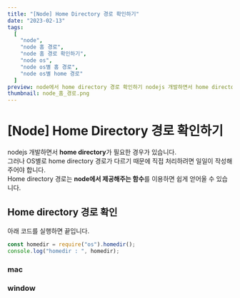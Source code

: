 ```yaml
---
title: "[Node] Home Directory 경로 확인하기"
date: "2023-02-13"
tags:
  [
    "node",
    "node 홈 경로",
    "node 홈 경로 확인하기",
    "node os",
    "node os별 홈 경로",
    "node os별 home 경로"
  ]
preview: node에서 home directory 경로 확인하기 nodejs 개발하면서 home directory가 필요한 경우가 있습니다. 그러나 OS별로 home directory 경로가 다르기 때문에 직접 처리하려면 일일이 작성해주어야 합니다. Home directory 경로는 node에서 제공해주는 함수를 이용하면 쉽게 얻어올 수 있습니다. Home directory 경로 확인 아래 코드를 실행하면 끝입니다. const homedir = require("os").homedir(); console.log("homedir ", homedir);
thumbnail: node_홈_경로.png
---
```


# [Node] Home Directory 경로 확인하기

nodejs 개발하면서 **home directory**가 필요한 경우가 있습니다.  
그러나 OS별로 home directory 경로가 다르기 때문에 직접 처리하려면 일일이 작성해주어야 합니다.  
Home directory 경로는 **node에서 제공해주는 함수**를 이용하면 쉽게 얻어올 수 있습니다.

## Home directory 경로 확인

아래 코드를 실행하면 끝입니다.

```js
const homedir = require("os").homedir();
console.log("homedir : ", homedir);
```

### mac

<PostFullWidthImage
  src="https://raw.githubusercontent.com/Codiving/blog-posts/main/Images/Node/홈_경로_1.png"
  alt="이미지1"
/>

### window

<PostFullWidthImage
  src="https://raw.githubusercontent.com/Codiving/blog-posts/main/Images/Node/홈_경로_2.png"
  alt="이미지1"
/>
